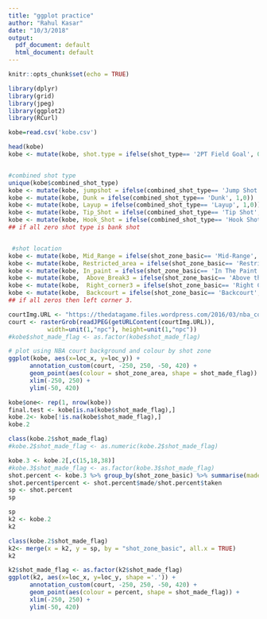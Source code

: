 ```yaml
---
title: "ggplot practice"
author: "Rahul Kasar"
date: "10/3/2018"
output:
  pdf_document: default
  html_document: default
---
```


```r
knitr::opts_chunk$set(echo = TRUE)

library(dplyr)
library(grid)
library(jpeg)
library(ggplot2)
library(RCurl)
```

```r
kobe=read.csv('kobe.csv')
```

```r
head(kobe)
kobe <- mutate(kobe, shot.type = ifelse(shot_type== '2PT Field Goal', 0,1))


#combined shot type 
unique(kobe$combined_shot_type)
kobe <- mutate(kobe, jumpshot = ifelse(combined_shot_type== 'Jump Shot', 1,0))
kobe <- mutate(kobe, Dunk = ifelse(combined_shot_type== 'Dunk', 1,0))
kobe <- mutate(kobe, Layup = ifelse(combined_shot_type== 'Layup', 1,0))
kobe <- mutate(kobe, Tip_Shot = ifelse(combined_shot_type== 'Tip Shot', 1,0))
kobe <- mutate(kobe, Hook_Shot = ifelse(combined_shot_type== 'Hook Shot', 1,0))
## if all zero shot type is bank shot


 #shot location
kobe <- mutate(kobe, Mid_Range = ifelse(shot_zone_basic== 'Mid-Range', 1,0))
kobe <- mutate(kobe, Restricted_area = ifelse(shot_zone_basic== 'Restricted Area', 1,0))
kobe <- mutate(kobe, In_paint = ifelse(shot_zone_basic== 'In The Paint (Non-RA)', 1,0))
kobe <- mutate(kobe,  Above_Break3 = ifelse(shot_zone_basic== 'Above the Break 3 ', 1,0))
kobe <- mutate(kobe,  Right_corner3 = ifelse(shot_zone_basic== 'Right Corner 3', 1,0))
kobe <- mutate(kobe,  Backcourt = ifelse(shot_zone_basic== 'Backcourt', 1,0))
## if all zeros then left corner 3. 

```




```r
courtImg.URL <- "https://thedatagame.files.wordpress.com/2016/03/nba_court.jpg"
court <- rasterGrob(readJPEG(getURLContent(courtImg.URL)),
           width=unit(1,"npc"), height=unit(1,"npc"))
#kobe$shot_made_flag <- as.factor(kobe$shot_made_flag)

```

```r
# plot using NBA court background and colour by shot zone
ggplot(kobe, aes(x=loc_x, y=loc_y)) +
      annotation_custom(court, -250, 250, -50, 420) +
      geom_point(aes(colour = shot_zone_area, shape = shot_made_flag)) +
      xlim(-250, 250) +
      ylim(-50, 420)


```

```r
kobe$one<- rep(1, nrow(kobe))
final.test <- kobe[is.na(kobe$shot_made_flag),]
kobe.2<- kobe[!is.na(kobe$shot_made_flag),]
kobe.2
```


```r
class(kobe.2$shot_made_flag)
#kobe.2$shot_made_flag <- as.numeric(kobe.2$shot_made_flag)

kobe.3 <- kobe.2[,c(15,18,38)]
#kobe.3$shot_made_flag <- as.factor(kobe.3$shot_made_flag)
shot.percent <- kobe.3 %>% group_by(shot_zone_basic) %>% summarise(made=sum(shot_made_flag), taken=sum(one))
shot.percent$percent <- shot.percent$made/shot.percent$taken
sp <- shot.percent
sp
```

```r
sp
k2 <- kobe.2
k2

```

```r
class(kobe.2$shot_made_flag)
k2<- merge(x = k2, y = sp, by = "shot_zone_basic", all.x = TRUE)
k2

k2$shot_made_flag <- as.factor(k2$shot_made_flag)
ggplot(k2, aes(x=loc_x, y=loc_y, shape ='.')) +
      annotation_custom(court, -250, 250, -50, 420) +
      geom_point(aes(colour = percent, shape = shot_made_flag)) +
      xlim(-250, 250) +
      ylim(-50, 420)

```










